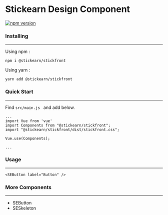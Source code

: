 
<Meta title="Introduction" />

<style>{`
  .subheading {
    --mediumdark: '#999999';
    font-weight: 900;
    font-size: 13px;
    color: #999;
    letter-spacing: 6px;
    line-height: 24px;
    text-transform: uppercase;
    margin-bottom: 12px;
    margin-top: 40px;
  }

  
`}</style>

# Stickearn Design Component

[![npm version](https://badge.fury.io/js/%40stickearn%2Fstickfront.svg)](https://badge.fury.io/js/%40stickearn%2Fstickfront)

### Installing
___
Using npm :
```
npm i @stickearn/stickfront
```

Using yarn :
```
yarn add @stickearn/stickfront
```

### Quick Start
___
Find `src/main.js ` and add below.
```
...
import Vue from 'vue'
import Components from "@stickearn/stickfront";
import "@stickearn/stickfront/dist/stickfront.css";

Vue.use(Components);

...
```

### Usage
___
```
<SEButton label="Button" />
```

### More Components
___
- SEButton
- SESkeleton

